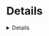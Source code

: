 
<Meta title="Objects/Details" component={Details} />

# Details

<Canvas>
  <Story name="default">
    <Details
      summary={text("summary", "Summary")}
      variant={select("variant", { "": null, compact: "compact" })}
    >
      {text("children", "children")}
    </Details>
  </Story>
</Canvas>
